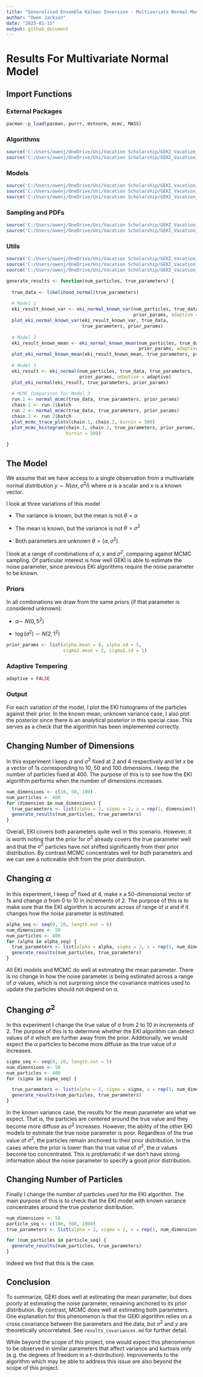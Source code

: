 ```yaml
---
title: "Generalised Ensemble Kalman Inversion - Multivariate Normal Model"
author: "Owen Jackson"
date: "2025-01-15"
output: github_document
---
```


# Results For Multivariate Normal Model

## Import Functions

### External Packages

```r
pacman::p_load(pacman, purrr, mvtnorm, mcmc, MASS)
```

### Algorithms

```r
source('C:/Users/owenj/OneDrive/Uni/Vacation Scholarship/GEKI_Vacation_Scholarship/src/eki.R')
source('C:/Users/owenj/OneDrive/Uni/Vacation Scholarship/GEKI_Vacation_Scholarship/src/mcmc_normal.R')
```

### Models

```r
source('C:/Users/owenj/OneDrive/Uni/Vacation Scholarship/GEKI_Vacation_Scholarship/src/models/eki_normal.R')
source('C:/Users/owenj/OneDrive/Uni/Vacation Scholarship/GEKI_Vacation_Scholarship/src/models/eki_normal_known_var.R')
source('C:/Users/owenj/OneDrive/Uni/Vacation Scholarship/GEKI_Vacation_Scholarship/src/models/eki_normal_known_mean.R')
```

### Sampling and PDFs

```r
source('C:/Users/owenj/OneDrive/Uni/Vacation Scholarship/GEKI_Vacation_Scholarship/src/pdfs/pdfs_normal.R')
source('C:/Users/owenj/OneDrive/Uni/Vacation Scholarship/GEKI_Vacation_Scholarship/src/samples/samples_normal.R')
```

### Utils

```r
source('C:/Users/owenj/OneDrive/Uni/Vacation Scholarship/GEKI_Vacation_Scholarship/src/utils/tempering.R')
source('C:/Users/owenj/OneDrive/Uni/Vacation Scholarship/GEKI_Vacation_Scholarship/src/utils/eki_helper.R')
source('C:/Users/owenj/OneDrive/Uni/Vacation Scholarship/GEKI_Vacation_Scholarship/results/plots_normal.R')
```

```r
generate_results <- function(num_particles, true_parameters) {
  
  true_data <- likelihood_normal(true_parameters)
  
  # Model 1
  eki_result_known_var <- eki_normal_known_var(num_particles, true_data, true_parameters, 
                                               prior_params, adaptive = adaptive)
  plot_eki_normal_known_var(eki_result_known_var, true_data, 
                            true_parameters, prior_params)
  
  # Model 2
  eki_result_known_mean <- eki_normal_known_mean(num_particles, true_data, true_parameters, 
                                                 prior_params, adaptive = adaptive)
  plot_eki_normal_known_mean(eki_result_known_mean, true_parameters, prior_params)
  
  # Model 3
  eki_result <- eki_normal(num_particles, true_data, true_parameters, 
                           prior_params, adaptive = adaptive)
  plot_eki_normal(eki_result, true_parameters, prior_params)
  
  # MCMC Comparison for Model 3
  run.1 <- normal_mcmc(true_data, true_parameters, prior_params)
  chain.1 <- run.1$batch
  run.2 <- normal_mcmc(true_data, true_parameters, prior_params)
  chain.2 <- run.2$batch
  plot_mcmc_trace_plots(chain.1, chain.2, burnin = 500)
  plot_mcmc_histogram(chain.1, chain.2, true_parameters, prior_params, 
                      burnin = 500)
  
}
```

## The Model

We assume that we have access to a single observation from a multivariate normal distribution $y \sim N(\alpha x, \sigma^2I)$ where $\alpha$ is a scalar and $x$ is a known vector.

I look at three variations of this model

-   The variance is known, but the mean is not $\theta = \alpha$

-   The mean is known, but the variance is not $\theta = \sigma^2$

-   Both parameters are unknown $\theta = (\alpha, \sigma^2)$.

I look at a range of combinations of $\alpha, x$ and $\sigma^2$, comparing against MCMC sampling. Of particular interest is how well GEKI is able to estimate the noise parameter, since previous EKI algorithms require the noise parameter to be known.

### Priors

In all combinations we draw from the same priors (if that parameter is considered unknown):

-   $\alpha \sim ~ N(0, 5^2)$

-   $\log(\sigma^2) \sim N(2, 1^2)$

```r
prior_params <- list(alpha.mean = 0, alpha.sd = 5, 
                     sigma2.mean = 2, sigma2.sd = 1)
```

### Adaptive Tempering

```r
adaptive = FALSE
```

### Output

For each variation of the model, I plot the EKI histograms of the particles against their prior. In the known mean, unknown variance case, I also plot the posterior since there is an analytical posterior in this special case. This serves as a check that the algorithm has been implemented correctly.

## Changing Number of Dimensions

In this experiment I keep $\alpha$ and $\sigma^2$ fixed at 2 and 4 respectively and let $x$ be a vector of 1s corresponding to 10, 50 and 100 dimensions. I keep the number of particles fixed at 400. The purpose of this is to see how the EKI algorithm performs when the number of dimensions increases.

```r
num_dimensions <- c(10, 50, 100)
num_particles <- 400
for (dimension in num_dimensions) {
  true_parameters <- list(alpha = 2, sigma = 2, x = rep(1, dimension))
  generate_results(num_particles, true_parameters)
}
```

Overall, EKI covers both parameters quite well in this scenario. However, it is worth noting that the prior for $\sigma^2$ already covers the true parameter well and that the $\sigma^2$ particles have not shifted significantly from their prior distribution. By contrast MCMC concentrates well for both parameters and we can see a noticeable shift from the prior distribution.

## Changing $\alpha$

In this experiment, I keep $\sigma^2$ fixed at 4, make $x$ a 50-dimensional vector of 1s and change $\alpha$ from 0 to 10 in increments of 2. The purpose of this is to make sure that the EKI algorithm is accurate across of range of $\alpha$ and if it changes how the noise parameter is estimated.

```r
alpha_seq <- seq(0, 10, length.out = 6)
num_dimensions <- 50 
num_particles <- 400
for (alpha in alpha_seq) {    
  true_parameters <- list(alpha = alpha, sigma = 2, x = rep(1, num_dimensions))   
  generate_results(num_particles, true_parameters)
}
```

All EKI models and MCMC do well at estimating the mean parameter. There is no change in how the noise parameter is being estimated across a range of $\alpha$ values, which is not surprising since the covariance matrices used to update the particles should not depend on $\alpha$.

## Changing $\sigma^2$

In this experiment I change the true value of $\sigma$ from $2$ to $10$ in increments of $2$. The purpose of this is to determine whether the EKI algorithm can detect values of $\sigma$ which are further away from the prior. Additionally, we would expect the $\alpha$ particles to become more diffuse as the true value of $\sigma$ increases.

```r
sigma_seq <- seq(8, 10, length.out = 5)
num_dimensions <- 50
num_particles <- 400
for (sigma in sigma_seq) {

  true_parameters <- list(alpha = 2, sigma = sigma, x = rep(1, num_dimensions))
  generate_results(num_particles, true_parameters)
}
```

In the known variance case, the results for the mean parameter are what we expect. That is, the particles are centered around the true value and they become more diffuse as $\sigma^2$ increases. However, the ability of the other EKI models to estimate the true noise parameter is poor. Regardless of the true value of $\sigma^2$, the particles remain anchored to their prior distribution. In the cases where the prior is lower than the true value of $\sigma^2$, the $\alpha$ values become too concentrated. This is problematic if we don't have strong information about the noise parameter to specify a good prior distribution.

## Changing Number of Particles

Finally I change the number of particles used for the EKI algorithm. The main purpose of this is to check that the EKI model with known variance concentrates around the true posterior distribution.

```r
num_dimensions <- 50
particle_seq <- c(100, 500, 1000) 
true_parameters <- list(alpha = 2, sigma = 2, x = rep(1, num_dimensions))

for (num_particles in particle_seq) {
  generate_results(num_particles, true_parameters)
}
```

Indeed we find that this is the case.

## Conclusion

To summarize, GEKI does well at estimating the mean parameter, but does poorly at estimating the noise parameter, remaining anchored to its prior distribution. By contrast, MCMC does well at estimating both parameters. One explanation for this phenomenon is that the GEKI algorithm relies on a cross covariance between the parameters and the data, but $\sigma^2$ and $y$ are theoretically uncorrelated. See `results_covariances.md` for further detail.

While beyond the scope of this project, one would expect this phenomenon to be observed in similar parameters that affect variance and kurtosis only (e.g. the degrees of freedom in a t-distribution). Improvements to the algorithm which may be able to address this issue are also beyond the scope of this project.
